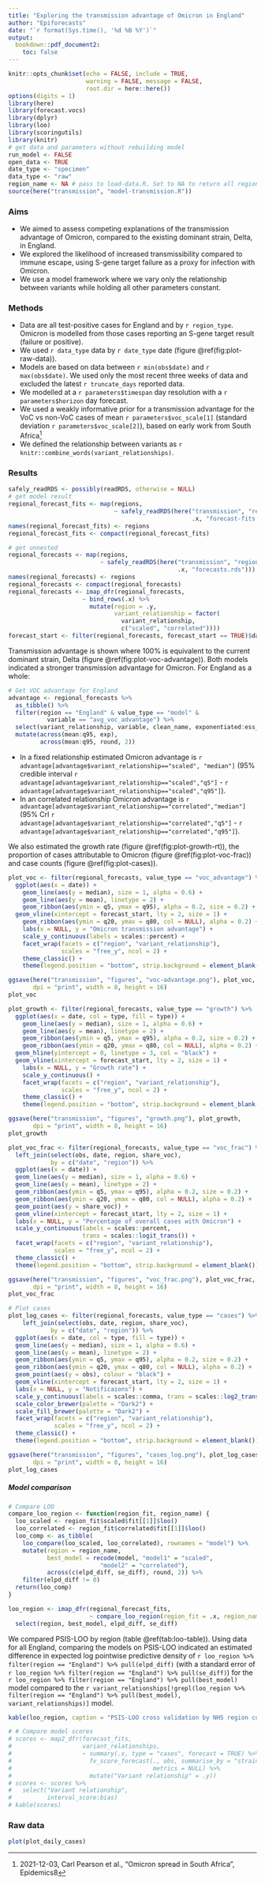 ```yaml
---
title: "Exploring the transmission advantage of Omicron in England"
author: "Epiforecasts"
date: "`r format(Sys.time(), '%d %B %Y')`"
output:
  bookdown::pdf_document2:
    toc: false
---
```


```r
knitr::opts_chunk$set(echo = FALSE, include = TRUE, 
                      warning = FALSE, message = FALSE,
                      root.dir = here::here())
options(digits = 1)
library(here)
library(forecast.vocs)
library(dplyr)
library(loo)
library(scoringutils)
library(knitr)
# get data and parameters without rebuilding model
run_model <- FALSE
open_data <- TRUE
date_type <- "specimen"
data_type <- "raw"
region_name <- NA # pass to load-data.R. Set to NA to return all regions
source(here("transmission", "model-transmission.R"))
```
### Aims {-}

- We aimed to assess competing explanations of the transmission advantage of Omicron, compared to the existing dominant strain, Delta, in England. 
- We explored the likelihood of increased transmissibility compared to immune escape, using S-gene target failure as a proxy for infection with Omicron.
- We use a model framework where we vary only the relationship between variants while holding all other parameters constant.

### Methods {-}

- Data are all test-positive cases for England and by `r region_type`. Omicron is modelled from those cases reporting an S-gene target result (failure or positive).
- We used `r data_type` data by `r date_type` date (figure \@ref(fig:plot-raw-data)).
- Models are based on data between `r min(obs$date)` and `r max(obs$date)`. We used only the most recent three weeks of data and excluded the latest `r truncate_days` reported data. 
- We modelled at a `r parameters$timespan` day resolution with a `r parameters$horizon` day forecast. 
- We used a weakly informative prior for a transmission advantage for the VoC vs non-VoC cases of mean `r parameters$voc_scale[1]` (standard deviation `r parameters$voc_scale[2]`), based on early work from South Africa^[2021-12-03, Carl Pearson et al., "Omicron spread in South Africa", Epidemics8]
- We defined the relationship between variants as `r knitr::combine_words(variant_relationships)`.


### Results {-}
```r
safely_readRDS <- possibly(readRDS, otherwise = NULL)
# get model result
regional_forecast_fits <- map(regions,
                              ~ safely_readRDS(here("transmission", "regional", 
                                                    .x, "forecast-fits.rds"))) 
names(regional_forecast_fits) <- regions
regional_forecast_fits <- compact(regional_forecast_fits)

# get unnested
regional_forecasts <- map(regions,
                          ~ safely_readRDS(here("transmission", "regional",
                                                .x, "forecasts.rds")))
names(regional_forecasts) <- regions
regional_forecasts <- compact(regional_forecasts)
regional_forecasts <- imap_dfr(regional_forecasts, 
                     ~ bind_rows(.x) %>%
                       mutate(region = .y,
                              variant_relationship = factor(
                                variant_relationship, 
                                c("scaled", "correlated"))))
forecast_start <- filter(regional_forecasts, forecast_start == TRUE)$date[[1]]
```

Transmission advantage is shown where 100% is equivalent to the current dominant strain, Delta (figure \@ref(fig:plot-voc-advantage)). Both models indicated a stronger transmission advantage for Omicron. For England as a whole:
```r
# Get VOC advantage for England
advantage <- regional_forecasts %>%
  as_tibble() %>%
  filter(region == "England" & value_type == "model" & 
           variable == "avg_voc_advantage") %>%
  select(variant_relationship, variable, clean_name, exponentiated:ess_bulk) %>%
  mutate(across(mean:q95, exp),
         across(mean:q95, round, 2))
```

- In a fixed relationship estimated Omicron advantage is `r advantage[advantage$variant_relationship=="scaled", "median"]` (95% credible interval `r advantage[advantage$variant_relationship=="scaled","q5"]` - `r advantage[advantage$variant_relationship=="scaled","q95"]`). 
- In an correlated relationship Omicron advantage is `r advantage[advantage$variant_relationship=="correlated","median"]` (95% CrI `r advantage[advantage$variant_relationship=="correlated","q5"]` - `r advantage[advantage$variant_relationship=="correlated","q95"]`).

We also estimated the growth rate (figure \@ref(fig:plot-growth-rt)), the proportion of cases attributable to Omicron (figure \@ref(fig:plot-voc-frac)) and case counts (figure \@ref(fig:plot-cases)).

```r
plot_voc <- filter(regional_forecasts, value_type == "voc_advantage") %>%
  ggplot(aes(x = date)) + 
    geom_line(aes(y = median), size = 1, alpha = 0.6) + 
    geom_line(aes(y = mean), linetype = 2) + 
    geom_ribbon(aes(ymin = q5, ymax = q95), alpha = 0.2, size = 0.2) + 
  geom_vline(xintercept = forecast_start, lty = 2, size = 1) +
    geom_ribbon(aes(ymin = q20, ymax = q80, col = NULL), alpha = 0.2) +
    labs(x = NULL, y = "Omicron transmission advantage") +
    scale_y_continuous(labels = scales::percent) +
    facet_wrap(facets = c("region", "variant_relationship"),
               scales = "free_y", ncol = 2) +
    theme_classic() +
    theme(legend.position = "bottom", strip.background = element_blank())

ggsave(here("transmission", "figures", "voc-advantage.png"), plot_voc, 
       dpi = "print", width = 8, height = 16)
plot_voc
```

```r
plot_growth <- filter(regional_forecasts, value_type == "growth") %>%
  ggplot(aes(x = date, col = type, fill = type)) + 
    geom_line(aes(y = median), size = 1, alpha = 0.6) + 
    geom_line(aes(y = mean), linetype = 2) + 
    geom_ribbon(aes(ymin = q5, ymax = q95), alpha = 0.2, size = 0.2) + 
    geom_ribbon(aes(ymin = q20, ymax = q80, col = NULL), alpha = 0.2) +
  geom_hline(yintercept = 0, linetype = 3, col = "black") +
  geom_vline(xintercept = forecast_start, lty = 2, size = 1) +
    labs(x = NULL, y = "Growth rate") +
    scale_y_continuous() +
    facet_wrap(facets = c("region", "variant_relationship"),
               scales = "free_y", ncol = 2) +
    theme_classic() +
    theme(legend.position = "bottom", strip.background = element_blank())

ggsave(here("transmission", "figures", "growth.png"), plot_growth,
       dpi = "print", width = 8, height = 16)
plot_growth
```

```r
plot_voc_frac <- filter(regional_forecasts, value_type == "voc_frac") %>%
  left_join(select(obs, date, region, share_voc), 
            by = c("date", "region")) %>%
  ggplot(aes(x = date)) + 
  geom_line(aes(y = median), size = 1, alpha = 0.6) + 
  geom_line(aes(y = mean), linetype = 2) + 
  geom_ribbon(aes(ymin = q5, ymax = q95), alpha = 0.2, size = 0.2) + 
  geom_ribbon(aes(ymin = q20, ymax = q80, col = NULL), alpha = 0.2) +
  geom_point(aes(y = share_voc)) +
  geom_vline(xintercept = forecast_start, lty = 2, size = 1) +
  labs(x = NULL, y = "Percentage of overall cases with Omicron") +
  scale_y_continuous(labels = scales::percent, 
                     trans = scales::logit_trans()) +
  facet_wrap(facets = c("region", "variant_relationship"),
             scales = "free_y", ncol = 2) +
  theme_classic() +
  theme(legend.position = "bottom", strip.background = element_blank())

ggsave(here("transmission", "figures", "voc_frac.png"), plot_voc_frac,
       dpi = "print", width = 8, height = 16)
plot_voc_frac
``` 

```r
# Plot cases
plot_log_cases <- filter(regional_forecasts, value_type == "cases") %>%
    left_join(select(obs, date, region, share_voc), 
            by = c("date", "region")) %>%
  ggplot(aes(x = date, col = type, fill = type)) + 
  geom_line(aes(y = median), size = 1, alpha = 0.6) + 
  geom_line(aes(y = mean), linetype = 2) + 
  geom_ribbon(aes(ymin = q5, ymax = q95), alpha = 0.2, size = 0.2) + 
  geom_ribbon(aes(ymin = q20, ymax = q80, col = NULL), alpha = 0.2) +
  geom_point(aes(y = obs), colour = "black") +
  geom_vline(xintercept = forecast_start, lty = 2, size = 1) +
  labs(x = NULL, y = "Notificaions") +
  scale_y_continuous(labels = scales::comma, trans = scales::log2_trans()) +
  scale_color_brewer(palette = "Dark2") + 
  scale_fill_brewer(palette = "Dark2") +
  facet_wrap(facets = c("region", "variant_relationship"),
             scales = "free_y", ncol = 2) +
  theme_classic() +
  theme(legend.position = "bottom", strip.background = element_blank())

ggsave(here("transmission", "figures", "cases_log.png"), plot_log_cases,
       dpi = "print", width = 8, height = 16)
plot_log_cases

```


##### Model comparison {-}

```r
# Compare LOO
compare_loo_region <- function(region_fit, region_name) {
  loo_scaled <- region_fit$scaled$fit[[1]]$loo()
  loo_correlated <- region_fit$correlated$fit[[1]]$loo()
  loo_comp <- as_tibble(
    loo_compare(loo_scaled, loo_correlated), rownames = "model") %>%
    mutate(region = region_name,
           best_model = recode(model, "model1" = "scaled", 
                          "model2" = "correlated"),
           across(c(elpd_diff, se_diff), round, 2)) %>%
    filter(elpd_diff != 0)
  return(loo_comp)
}

loo_region <- imap_dfr(regional_forecast_fits,
                       ~ compare_loo_region(region_fit = .x, region_name = .y)) %>%
  select(region, best_model, elpd_diff, se_diff)
```

We compared PSIS-LOO by region (table \@ref(tab:loo-table)). Using data for all England, comparing the models on PSIS-LOO indicated an estimated difference in expected log pointwise predictive density of `r loo_region %>% filter(region == "England") %>% pull(elpd_diff)` (with a standard error of `r loo_region %>% filter(region == "England") %>% pull(se_diff)`) for the `r loo_region %>% filter(region == "England") %>% pull(best_model)` model compared to the `r variant_relationships[!grepl(loo_region %>% filter(region == "England") %>% pull(best_model), variant_relationships)]` model. 

```r
kable(loo_region, caption = "PSIS-LOO cross validation by NHS region comparing models with fixed and correlated over time relationships between variants")
```

```r
# # Compare model scores
# scores <- map2_dfr(forecast_fits,
#                    variant_relationships,
#                    ~ summary(.x, type = "cases", forecast = TRUE) %>%
#                      fv_score_forecast(., obs, summarise_by = "strains",
#                                        metrics = NULL) %>%
#                      mutate("Variant relationship" = .y))
# scores <- scores %>%
#   select("Variant relationship",
#          interval_score:bias)
# kable(scores)

```
\newpage

### Raw data {-}

```r
plot(plot_daily_cases)
```
